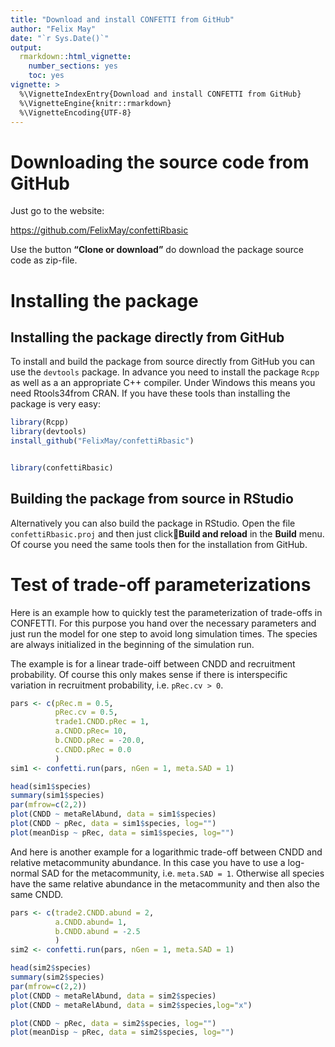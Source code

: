 ```yaml
---
title: "Download and install CONFETTI from GitHub"
author: "Felix May"
date: "`r Sys.Date()`"
output: 
  rmarkdown::html_vignette:
    number_sections: yes
    toc: yes
vignette: >
  %\VignetteIndexEntry{Download and install CONFETTI from GitHub}
  %\VignetteEngine{knitr::rmarkdown}
  %\VignetteEncoding{UTF-8}
---
```


# Downloading the source code from GitHub

Just go to the website:

[https://github.com/FelixMay/confettiRbasic](https://github.com/FelixMay/confettiRbasic)

Use the button **"Clone or download"** do download the package source code as zip-file.

# Installing the package

## Installing the package directly from GitHub

To install and build the package from source directly from GitHub you can use the `devtools` package. In advance you need to install the package `Rcpp` as well as a  an appropriate C++ compiler. Under Windows this means you need Rtools34from CRAN. If you have these tools than installing the package is very easy:

```r
library(Rcpp)
library(devtools)
install_github("FelixMay/confettiRbasic")


library(confettiRbasic)
```

## Building the package from source in RStudio 

Alternatively you can also build the package in RStudio. Open the file `confettiRbasic.proj` and then just click**Build and reload** in the **Build** menu. Of course you need the same tools then for the installation from GitHub.

# Test of trade-off parameterizations

Here is an example how to quickly test the parameterization of trade-offs in CONFETTI. For this purpose you hand over the necessary parameters and just run the model for one step to avoid long simulation times. The species are always initialized in the beginning of the simulation run.

The example is for a linear trade-oiff between CNDD and recruitment probability. Of course this only makes sense if there is interspecific variation in recruitment probability, i.e. `pRec.cv > 0`.

```r
pars <- c(pRec.m = 0.5,
          pRec.cv = 0.5,
          trade1.CNDD.pRec = 1,
          a.CNDD.pRec= 10,
          b.CNDD.pRec = -20.0,
          c.CNDD.pRec = 0.0
          )
sim1 <- confetti.run(pars, nGen = 1, meta.SAD = 1)
```

```r
head(sim1$species)
summary(sim1$species)
par(mfrow=c(2,2))
plot(CNDD ~ metaRelAbund, data = sim1$species)
plot(CNDD ~ pRec, data = sim1$species, log="")
plot(meanDisp ~ pRec, data = sim1$species, log="")
```

And here is another example for a logarithmic trade-off between CNDD and relative metacommunity abundance. In this case you have to use a log-normal SAD for the metacommunity, i.e. `meta.SAD = 1`. Otherwise all species have the same relative abundance in the metacommunity and then also the same CNDD.

```r
pars <- c(trade2.CNDD.abund = 2,
          a.CNDD.abund= 1,
          b.CNDD.abund = -2.5
          )
sim2 <- confetti.run(pars, nGen = 1, meta.SAD = 1)
```

```r
head(sim2$species)
summary(sim2$species)
par(mfrow=c(2,2))
plot(CNDD ~ metaRelAbund, data = sim2$species)
plot(CNDD ~ metaRelAbund, data = sim2$species,log="x")

plot(CNDD ~ pRec, data = sim2$species, log="")
plot(meanDisp ~ pRec, data = sim2$species, log="")
```
